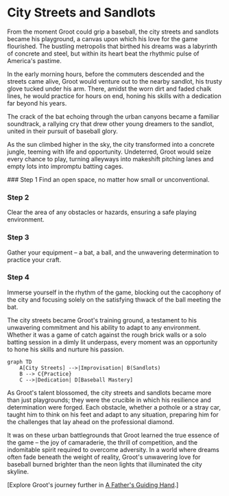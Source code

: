 
# City Streets and Sandlots

From the moment Groot could grip a baseball, the city streets and sandlots became his playground, a canvas upon which his love for the game flourished. The bustling metropolis that birthed his dreams was a labyrinth of concrete and steel, but within its heart beat the rhythmic pulse of America's pastime.

In the early morning hours, before the commuters descended and the streets came alive, Groot would venture out to the nearby sandlot, his trusty glove tucked under his arm. There, amidst the worn dirt and faded chalk lines, he would practice for hours on end, honing his skills with a dedication far beyond his years.

<Callout emoji="⚾">
The crack of the bat echoing through the urban canyons became a familiar soundtrack, a rallying cry that drew other young dreamers to the sandlot, united in their pursuit of baseball glory.
</Callout>

As the sun climbed higher in the sky, the city transformed into a concrete jungle, teeming with life and opportunity. Undeterred, Groot would seize every chance to play, turning alleyways into makeshift pitching lanes and empty lots into impromptu batting cages.

<Steps>
### Step 1
Find an open space, no matter how small or unconventional.

### Step 2
Clear the area of any obstacles or hazards, ensuring a safe playing environment.

### Step 3
Gather your equipment – a bat, a ball, and the unwavering determination to practice your craft.

### Step 4
Immerse yourself in the rhythm of the game, blocking out the cacophony of the city and focusing solely on the satisfying thwack of the ball meeting the bat.
</Steps>

The city streets became Groot's training ground, a testament to his unwavering commitment and his ability to adapt to any environment. Whether it was a game of catch against the rough brick walls or a solo batting session in a dimly lit underpass, every moment was an opportunity to hone his skills and nurture his passion.

```mermaid
graph TD
    A[City Streets] -->|Improvisation| B(Sandlots)
    B --> C{Practice}
    C -->|Dedication| D[Baseball Mastery]
```

As Groot's talent blossomed, the city streets and sandlots became more than just playgrounds; they were the crucible in which his resilience and determination were forged. Each obstacle, whether a pothole or a stray car, taught him to think on his feet and adapt to any situation, preparing him for the challenges that lay ahead on the professional diamond.

It was on these urban battlegrounds that Groot learned the true essence of the game – the joy of camaraderie, the thrill of competition, and the indomitable spirit required to overcome adversity. In a world where dreams often fade beneath the weight of reality, Groot's unwavering love for baseball burned brighter than the neon lights that illuminated the city skyline.

[Explore Groot's journey further in [A Father's Guiding Hand](/childhood-passion/fathers-guiding-hand).]
